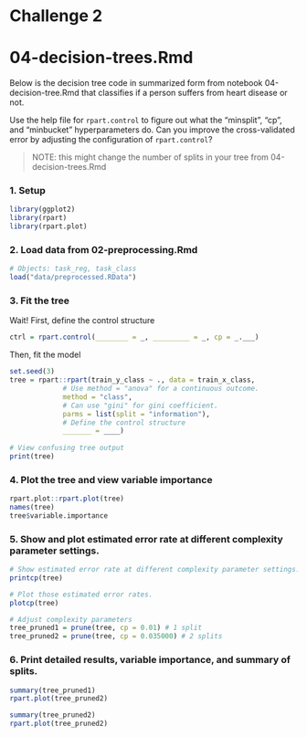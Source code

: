 # Challenge 2
# 04-decision-trees.Rmd

Below is the decision tree code in summarized form from notebook 04-decision-tree.Rmd that classifies if a person suffers from heart disease or not. 

Use the help file for `rpart.control` to figure out what the "minsplit", "cp", and "minbucket" hyperparameters do. Can you improve the cross-validated error by adjusting the configuration of `rpart.control`? 

> NOTE: this might change the number of splits in your tree from 04-decision-trees.Rmd

### 1. Setup

```r
library(ggplot2)
library(rpart)
library(rpart.plot)
```

### 2. Load data from 02-preprocessing.Rmd

```r
# Objects: task_reg, task_class
load("data/preprocessed.RData")
```

### 3. Fit the tree

Wait! First, define the control structure 

```r
ctrl = rpart.control(________ = _, _________ = _, cp = _.___) 
```

Then, fit the model

```r
set.seed(3)
tree = rpart::rpart(train_y_class ~ ., data = train_x_class,
             # Use method = "anova" for a continuous outcome.
             method = "class",
             # Can use "gini" for gini coefficient.
             parms = list(split = "information"), 
             # Define the control structure
             _______ = ____)
               
# View confusing tree output
print(tree)
```

### 4. Plot the tree and view variable importance

```r
rpart.plot::rpart.plot(tree) 
names(tree)
tree$variable.importance
```

### 5. Show and plot estimated error rate at different complexity parameter settings.

```r
# Show estimated error rate at different complexity parameter settings.
printcp(tree)

# Plot those estimated error rates.
plotcp(tree)

# Adjust complexity parameters
tree_pruned1 = prune(tree, cp = 0.01) # 1 split
tree_pruned2 = prune(tree, cp = 0.035000) # 2 splits
```

### 6. Print detailed results, variable importance, and summary of splits.

```r
summary(tree_pruned1) 
rpart.plot(tree_pruned2)

summary(tree_pruned2) 
rpart.plot(tree_pruned2)
```

